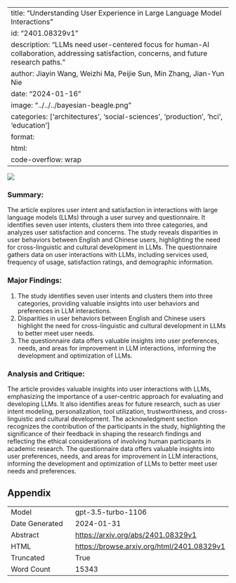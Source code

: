 
---
title: "Understanding User Experience in Large Language Model Interactions"
id: "2401.08329v1"
description: "LLMs need user-centered focus for human-AI collaboration, addressing satisfaction, concerns, and future research paths."
author: Jiayin Wang, Weizhi Ma, Peijie Sun, Min Zhang, Jian-Yun Nie
date: "2024-01-16"
image: "../../../bayesian-beagle.png"
categories: ['architectures', 'social-sciences', 'production', 'hci', 'education']
format:
  html:
    code-overflow: wrap
---

![](None)

### Summary:

The article explores user intent and satisfaction in interactions with large language models (LLMs) through a user survey and questionnaire. It identifies seven user intents, clusters them into three categories, and analyzes user satisfaction and concerns. The study reveals disparities in user behaviors between English and Chinese users, highlighting the need for cross-linguistic and cultural development in LLMs. The questionnaire gathers data on user interactions with LLMs, including services used, frequency of usage, satisfaction ratings, and demographic information.

### Major Findings:

1. The study identifies seven user intents and clusters them into three categories, providing valuable insights into user behaviors and preferences in LLM interactions.
2. Disparities in user behaviors between English and Chinese users highlight the need for cross-linguistic and cultural development in LLMs to better meet user needs.
3. The questionnaire data offers valuable insights into user preferences, needs, and areas for improvement in LLM interactions, informing the development and optimization of LLMs.

### Analysis and Critique:

The article provides valuable insights into user interactions with LLMs, emphasizing the importance of a user-centric approach for evaluating and developing LLMs. It also identifies areas for future research, such as user intent modeling, personalization, tool utilization, trustworthiness, and cross-linguistic and cultural development. The acknowledgment section recognizes the contribution of the participants in the study, highlighting the significance of their feedback in shaping the research findings and reflecting the ethical considerations of involving human participants in academic research. The questionnaire data offers valuable insights into user preferences, needs, and areas for improvement in LLM interactions, informing the development and optimization of LLMs to better meet user needs and preferences.

## Appendix

|          |          |
|----------|----------|
| Model     | gpt-3.5-turbo-1106       |
| Date Generated     | 2024-01-31       |
| Abstract | [https://arxiv.org/abs/2401.08329v1](https://arxiv.org/abs/2401.08329v1)        |
| HTML     | [https://browse.arxiv.org/html/2401.08329v1](https://browse.arxiv.org/html/2401.08329v1)       |
| Truncated       | True       |
| Word Count       | 15343       |